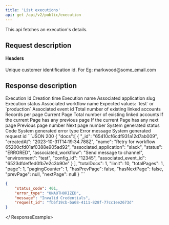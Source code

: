 ```yaml
---
title: 'List executions'
api: get /api/v2/public/execution
---
```


This api fetches an execution's details. 

## Request description
#### Headers
<ParamField header="linked_account_id" type="string" required>
  Unique customer identification id. For Eg: markwood@some_email.com
</ParamField>

## Response description

<Tabs>
  <Tab title="200">
    <ResponseField name="docs" type="array">
      <Expandable title="properties" defaultOpen="true">
        <ResponseField name="_id" type="string">
        Execution Id
        </ResponseField>
        <ResponseField name="createdAt" type="string">
        Creation time
        </ResponseField>
        <ResponseField name="name" type="string">
        Execution name
        </ResponseField>
        <ResponseField name="associated_application" type="string">
        Associated application slug
        </ResponseField>
        <ResponseField name="status" type="string">
        Execution status
        </ResponseField>
        <ResponseField name="associated_workflow" type="string">
        Associated workflow name
        </ResponseField>
        <ResponseField name="environment" type="string">
        Expected values: `test` or `production`
        </ResponseField>
        <ResponseField name="config_id" type="string">
        </ResponseField>
        <ResponseField name="associated_event_id" type="string">
        Associated event id
        </ResponseField>
      </Expandable>
    </ResponseField>
    <ResponseField name="totalDocs" type="integer">
      Total number of existing linked accounts
    </ResponseField>
    <ResponseField name="limit" type="integer">
      Records per page
    </ResponseField>
    <ResponseField name="page" type="integer">
      Current Page
    </ResponseField>
    <ResponseField name="pagingCounter" type="integer">
      Total number of existing linked accounts
    </ResponseField>
    <ResponseField name="hasPrevPage" type="boolean">
      If the current Page has any previous page
    </ResponseField>
    <ResponseField name="hasNextPage" type="boolean">
      If the current Page has any next page
    </ResponseField>
    <ResponseField name="prevPage" type="integer">
     Previous page number
    </ResponseField>
    <ResponseField name="nextPage" type="integer">
      Next page number
    </ResponseField>
  </Tab>
  <Tab title="401">
    <ResponseField name="status_code" type="integer">
    System generated status Code
    </ResponseField>
    <ResponseField name="error_type" type="string">
    System generated error type
    </ResponseField>
    <ResponseField name="message" type="string">
    Error message
    </ResponseField>
    <ResponseField name="request_id" type="string">
    System generated request id
    </ResponseField>
  </Tab>
</Tabs>


<ResponseExample>
```JSON 200
{
    "docs":[
      {
        "_id": "65410cf6cdf931a12d7ab009",
        "createdAt": "2023-10-31T14:19:34.788Z",
        "name": "Retry for workflow 65200cfd01af0388e905ad92",
        "associated_application": "slack",
        "status": "ERRORED",
        "associated_workflow": "Send message to channel",
        "environment": "test",
        "config_id": "12345",
        "associated_event_id": "6523dfdeffed0fb7e2c3b90e"
      }
    ],
    "totalDocs": 1,
    "limit": 10,
    "totalPages": 1,
    "page": 1,
    "pagingCounter": 1,
    "hasPrevPage": false,
    "hasNextPage": false,
    "prevPage": null,
    "nextPage": null
}
```

```JSON 401
{
    "status_code": 401,
    "error_type": "UNAUTHORIZED",
    "message": "Invalid Credentials",
    "request_id": "fb5f19cb-ba68-4111-828f-77cc1ee2673d"
}
```
</ ResponseExample>